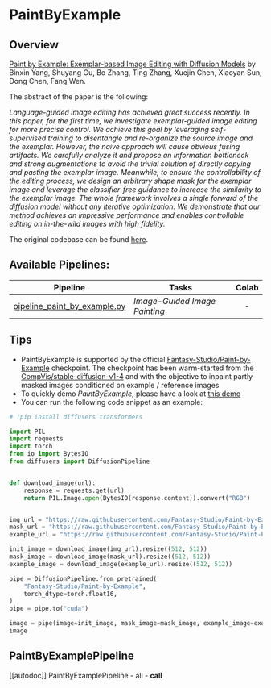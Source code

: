 <!--Copyright 2023 The HuggingFace Team. All rights reserved.

Licensed under the Apache License, Version 2.0 (the "License"); you may not use this file except in compliance with
the License. You may obtain a copy of the License at

http://www.apache.org/licenses/LICENSE-2.0

Unless required by applicable law or agreed to in writing, software distributed under the License is distributed on
an "AS IS" BASIS, WITHOUT WARRANTIES OR CONDITIONS OF ANY KIND, either express or implied. See the License for the
specific language governing permissions and limitations under the License.
-->

# PaintByExample

## Overview

[Paint by Example: Exemplar-based Image Editing with Diffusion Models](https://arxiv.org/abs/2211.13227) by Binxin Yang, Shuyang Gu, Bo Zhang, Ting Zhang, Xuejin Chen, Xiaoyan Sun, Dong Chen, Fang Wen.

The abstract of the paper is the following:

*Language-guided image editing has achieved great success recently. In this paper, for the first time, we investigate exemplar-guided image editing for more precise control. We achieve this goal by leveraging self-supervised training to disentangle and re-organize the source image and the exemplar. However, the naive approach will cause obvious fusing artifacts. We carefully analyze it and propose an information bottleneck and strong augmentations to avoid the trivial solution of directly copying and pasting the exemplar image. Meanwhile, to ensure the controllability of the editing process, we design an arbitrary shape mask for the exemplar image and leverage the classifier-free guidance to increase the similarity to the exemplar image. The whole framework involves a single forward of the diffusion model without any iterative optimization. We demonstrate that our method achieves an impressive performance and enables controllable editing on in-the-wild images with high fidelity.*

The original codebase can be found [here](https://github.com/Fantasy-Studio/Paint-by-Example).

## Available Pipelines:

| Pipeline | Tasks | Colab
|---|---|:---:|
| [pipeline_paint_by_example.py](https://github.com/huggingface/diffusers/blob/main/src/diffusers/pipelines/paint_by_example/pipeline_paint_by_example.py) | *Image-Guided Image Painting* | - |

## Tips

- PaintByExample is supported by the official [Fantasy-Studio/Paint-by-Example](https://huggingface.co/Fantasy-Studio/Paint-by-Example) checkpoint. The checkpoint has been warm-started from the [CompVis/stable-diffusion-v1-4](https://huggingface.co/CompVis/stable-diffusion-v1-4) and with the objective to inpaint partly masked images conditioned on example / reference images
- To quickly demo *PaintByExample*, please have a look at [this demo](https://huggingface.co/spaces/Fantasy-Studio/Paint-by-Example)
- You can run the following code snippet as an example:


```python
# !pip install diffusers transformers

import PIL
import requests
import torch
from io import BytesIO
from diffusers import DiffusionPipeline


def download_image(url):
    response = requests.get(url)
    return PIL.Image.open(BytesIO(response.content)).convert("RGB")


img_url = "https://raw.githubusercontent.com/Fantasy-Studio/Paint-by-Example/main/examples/image/example_1.png"
mask_url = "https://raw.githubusercontent.com/Fantasy-Studio/Paint-by-Example/main/examples/mask/example_1.png"
example_url = "https://raw.githubusercontent.com/Fantasy-Studio/Paint-by-Example/main/examples/reference/example_1.jpg"

init_image = download_image(img_url).resize((512, 512))
mask_image = download_image(mask_url).resize((512, 512))
example_image = download_image(example_url).resize((512, 512))

pipe = DiffusionPipeline.from_pretrained(
    "Fantasy-Studio/Paint-by-Example",
    torch_dtype=torch.float16,
)
pipe = pipe.to("cuda")

image = pipe(image=init_image, mask_image=mask_image, example_image=example_image).images[0]
image
```

## PaintByExamplePipeline
[[autodoc]] PaintByExamplePipeline
	- all
	- __call__
